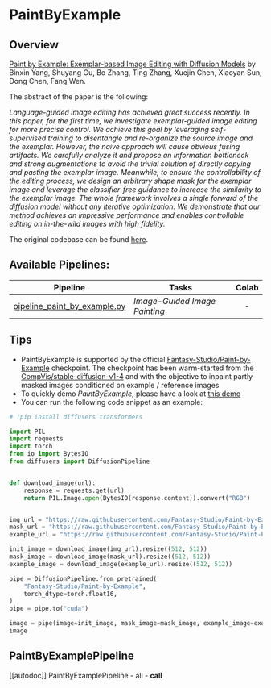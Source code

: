 <!--Copyright 2023 The HuggingFace Team. All rights reserved.

Licensed under the Apache License, Version 2.0 (the "License"); you may not use this file except in compliance with
the License. You may obtain a copy of the License at

http://www.apache.org/licenses/LICENSE-2.0

Unless required by applicable law or agreed to in writing, software distributed under the License is distributed on
an "AS IS" BASIS, WITHOUT WARRANTIES OR CONDITIONS OF ANY KIND, either express or implied. See the License for the
specific language governing permissions and limitations under the License.
-->

# PaintByExample

## Overview

[Paint by Example: Exemplar-based Image Editing with Diffusion Models](https://arxiv.org/abs/2211.13227) by Binxin Yang, Shuyang Gu, Bo Zhang, Ting Zhang, Xuejin Chen, Xiaoyan Sun, Dong Chen, Fang Wen.

The abstract of the paper is the following:

*Language-guided image editing has achieved great success recently. In this paper, for the first time, we investigate exemplar-guided image editing for more precise control. We achieve this goal by leveraging self-supervised training to disentangle and re-organize the source image and the exemplar. However, the naive approach will cause obvious fusing artifacts. We carefully analyze it and propose an information bottleneck and strong augmentations to avoid the trivial solution of directly copying and pasting the exemplar image. Meanwhile, to ensure the controllability of the editing process, we design an arbitrary shape mask for the exemplar image and leverage the classifier-free guidance to increase the similarity to the exemplar image. The whole framework involves a single forward of the diffusion model without any iterative optimization. We demonstrate that our method achieves an impressive performance and enables controllable editing on in-the-wild images with high fidelity.*

The original codebase can be found [here](https://github.com/Fantasy-Studio/Paint-by-Example).

## Available Pipelines:

| Pipeline | Tasks | Colab
|---|---|:---:|
| [pipeline_paint_by_example.py](https://github.com/huggingface/diffusers/blob/main/src/diffusers/pipelines/paint_by_example/pipeline_paint_by_example.py) | *Image-Guided Image Painting* | - |

## Tips

- PaintByExample is supported by the official [Fantasy-Studio/Paint-by-Example](https://huggingface.co/Fantasy-Studio/Paint-by-Example) checkpoint. The checkpoint has been warm-started from the [CompVis/stable-diffusion-v1-4](https://huggingface.co/CompVis/stable-diffusion-v1-4) and with the objective to inpaint partly masked images conditioned on example / reference images
- To quickly demo *PaintByExample*, please have a look at [this demo](https://huggingface.co/spaces/Fantasy-Studio/Paint-by-Example)
- You can run the following code snippet as an example:


```python
# !pip install diffusers transformers

import PIL
import requests
import torch
from io import BytesIO
from diffusers import DiffusionPipeline


def download_image(url):
    response = requests.get(url)
    return PIL.Image.open(BytesIO(response.content)).convert("RGB")


img_url = "https://raw.githubusercontent.com/Fantasy-Studio/Paint-by-Example/main/examples/image/example_1.png"
mask_url = "https://raw.githubusercontent.com/Fantasy-Studio/Paint-by-Example/main/examples/mask/example_1.png"
example_url = "https://raw.githubusercontent.com/Fantasy-Studio/Paint-by-Example/main/examples/reference/example_1.jpg"

init_image = download_image(img_url).resize((512, 512))
mask_image = download_image(mask_url).resize((512, 512))
example_image = download_image(example_url).resize((512, 512))

pipe = DiffusionPipeline.from_pretrained(
    "Fantasy-Studio/Paint-by-Example",
    torch_dtype=torch.float16,
)
pipe = pipe.to("cuda")

image = pipe(image=init_image, mask_image=mask_image, example_image=example_image).images[0]
image
```

## PaintByExamplePipeline
[[autodoc]] PaintByExamplePipeline
	- all
	- __call__
